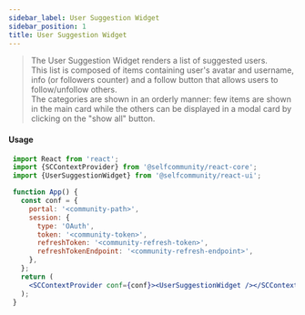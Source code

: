 ```yaml
---
sidebar_label: User Suggestion Widget
sidebar_position: 1
title: User Suggestion Widget
---
```


> The User Suggestion Widget renders a list of suggested users.<br/>
This list is composed of items containing user's avatar and username, info (or followers counter) and a follow button that allows users to follow/unfollow others.<br/>
The categories are shown in an orderly manner: few items are shown in the main card while the others can be displayed in a modal card by clicking on the "show all" button.


<Logged><UserSuggestion/></Logged>

#### Usage

```jsx
 import React from 'react';
 import {SCContextProvider} from '@selfcommunity/react-core';
 import {UserSuggestionWidget} from '@selfcommunity/react-ui';

 function App() {
   const conf = {
     portal: '<community-path>',
     session: {
       type: 'OAuth',
       token: '<community-token>',
       refreshToken: '<community-refresh-token>',
       refreshTokenEndpoint: '<community-refresh-endpoint>',
     },
   };
   return (
     <SCContextProvider conf={conf}><UserSuggestionWidget /></SCContextProvider>
   );
 }
```